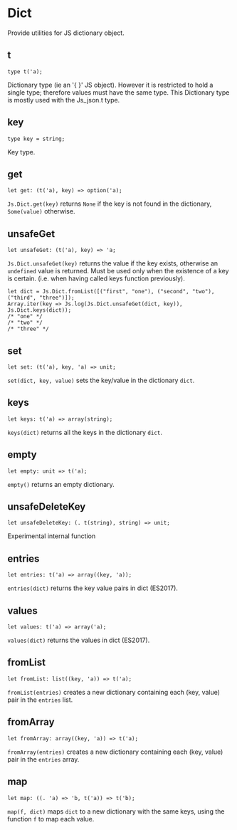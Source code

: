 # Dict

<Intro>

Provide utilities for JS dictionary object.

</Intro>

## t

```re sig
type t('a);
```

Dictionary type (ie an '{ }' JS object). However it is restricted to hold a single type; therefore values must have the same type.
This Dictionary type is mostly used with the Js_json.t type.

## key

```re sig
type key = string;
```

Key type.

## get

```re sig
let get: (t('a), key) => option('a);
```

`Js.Dict.get(key)` returns `None` if the key is not found in the dictionary, `Some(value)` otherwise.

## unsafeGet

```re sig
let unsafeGet: (t('a), key) => 'a;
```
`Js.Dict.unsafeGet(key)` returns the value if the key exists, otherwise an `undefined` value is returned.
Must be used only when the existence of a key is certain. (i.e. when having called keys function previously).

```re example 
let dict = Js.Dict.fromList([("first", "one"), ("second", "two"), ("third", "three")]);
Array.iter(key => Js.log(Js.Dict.unsafeGet(dict, key)), Js.Dict.keys(dict));
/* "one" */
/* "two" */
/* "three" */
```

## set

```re sig
let set: (t('a), key, 'a) => unit;
```
`set(dict, key, value)` sets the key/value in the dictionary `dict`.

## keys

```re sig
let keys: t('a) => array(string);
```

`keys(dict)` returns all the keys in the dictionary `dict`.

## empty

```re sig
let empty: unit => t('a);
```

`empty()` returns an empty dictionary.

## unsafeDeleteKey

```re sig
let unsafeDeleteKey: (. t(string), string) => unit;
```

Experimental internal function

## entries

```re sig
let entries: t('a) => array((key, 'a));
```

`entries(dict)` returns the key value pairs in dict (ES2017).

## values

```re sig
let values: t('a) => array('a);
```

`values(dict)` returns the values in dict (ES2017).

## fromList

```re sig
let fromList: list((key, 'a)) => t('a);
```

`fromList(entries)` creates a new dictionary containing each (key, value) pair in the `entries` list.

## fromArray

```re sig
let fromArray: array((key, 'a)) => t('a);
```

`fromArray(entries)` creates a new dictionary containing each (key, value) pair in the `entries` array.

## map

```re sig
let map: ((. 'a) => 'b, t('a)) => t('b);
```

`map(f, dict)` maps `dict` to a new dictionary with the same keys, using the function `f` to map each value.
  








